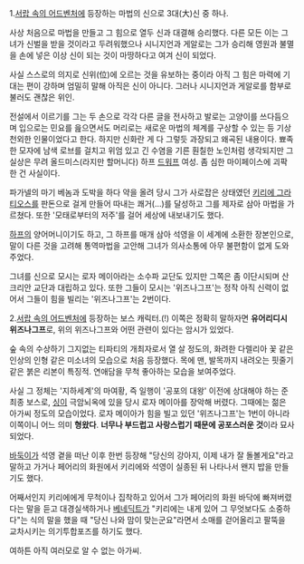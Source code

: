 1.[[서랍 속의 어드벤처]]에 등장하는 마법의 신으로 3대(大)신 중 하나.

사상 처음으로 마법을 만들고 그 힘으로 열두 신과 대결해 승리했다. 다른 모든 이는 그녀가 신벌을 받을 것이라고 두려워했으나 시니지언과 게알로는 그가 승리해 영원과 불멸을 손에 넣은 이상 신이 되는 것이 마땅하다고 여겨 신이 되었다.

사실 스스로의 의지로 신위(位)에 오르는 것을 유보하는 중이라 아직 그 힘은 마력에 기대는 편이 강하며 엄밀히 말해 아직은 신이 아니다. 그러나 시니지언과 게알로를 함부로 불러도 괜찮은 위인.

전설에서 이르기를 그는 두 손으로 각각 다른 글을 전사하고 발로는 고양이를 쓰다듬으며 입으로는 민요를 읊으면서도 머리로는 새로운 마법의 체계를 구상할 수 있는 등 기상천외한 인물이었다고 한다. 하지만 신화란 게 다 그렇듯 과장되고 왜곡된 내용이다. 뾰족한 모자에 남색 로브를 걸치고 위엄 있고 긴 수염을 기른 훤칠한 노인처럼 생각되지만 그 실상은 무려 올드미스(라지만 할머니다) 하프 [[드워프]] 여성. 좀 심한 마이페이스에 괴팍한 건 사실이다.

파가넬의 마기 베놈과 도박을 하다 약을 올려 당시 그가 사로잡은 상태였던 [[키리에 그라티오스]]를 판돈으로 걸게 만들어 따내는 쾌거(...)를 달성하고 그를 제자로 삼아 마법을 가르쳤다. 또한 '모태로부터의 저주'를 걸어 세상에 내보내기도 했다.

[[하프]]의 양어머니이기도 하고, 그 하프를 매개 삼아 석영을 이 세계에 소환한 장본인으로, 말이 다른 것을 고려해 통역마법을 고안해 그녀가 의사소통에 아무 불편함이 없게 도와주었다.

그녀를 신으로 모시는 로자 메이아라는 소수파 교단도 있지만 그쪽은 좀 이단시되며 산크리안 교단과 대립하고 있다. 또한 그들이 모시는 '위즈나그프'는 정작 아직 신력이 없어서 그들이 힘을 빌리는 '위즈나그프'는 2번이다.




2.[[서랍 속의 어드벤처]]에 등장하는 보스 캐릭터.(!) 이쪽은 정확히 말하자면 '''유어리디시 위즈나그프'''로, 위의 위즈나그프와 어떤 관련이 있다는 암시가 있었다.

숲 속의 수상하기 그지없는 티파티의 개최자로서  열 살 정도의, 화려한 다렐리아 꽃 같은 인상의 인형 같은 미소녀의 모습으로 처음 등장했다. 목에 맨, 발목까지 내려오는 핏줄기 같은 붉은 리본이 특징적. 연애담을 무척 좋아하는 모습을 보여주었다.

사실 그 정체는 '지하세계'의 마여황, 즉 일행이 '공포의 대왕' 이전에 상대해야 하는 준최종 보스로, [[싱]]이 극암뇌옥에 있을 당시 로자 메이아를 장악해 버렸다. 그때에는 젊은 아가씨 정도의 모습이었다. 로자 메이아가 힘을 빌고 있던 '위즈나그프'는 1번이 아니라 이쪽이니 어느 의미 '''형왔다'''. '''너무나 부드럽고 사랑스럽기 때문에 공포스러운 것'''이라 묘사되었다.

[[바둑이]]가 석영 곁을 떠난 이후 한번 등장해 "당신의 강아지, 이제 내가 잘 돌볼게요"라고 말하고 가거나 페어리의 화원에서 키리에와 석영이 실종된 뒤 나타나서 왠지 밥을 만들기도 했다.

어째서인지 키리에에게 무척이나 집착하고 있어서 그가 페어리의 화원 바닥에 빠져버렸다는 말을 듣고 대경실색하거나 [[베네딕트]]가 "키리에는 내게 있어 그 무엇보다도 소중하다"는 식의 말을 했을 때 "당신 나와 맘이 맞는군요"라면서 소매를 걷어올리고 팔뚝을 교차시키는 의기투합포즈를 하기도 했다.

여하튼 아직 여러모로 알 수 없는 아가씨.